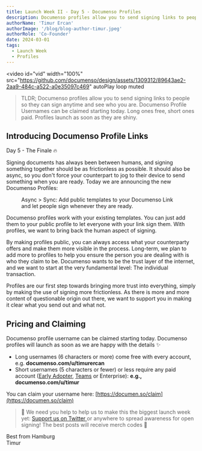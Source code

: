 ```yaml
---
title: Launch Week II - Day 5 - Documenso Profiles
description: Documenso profiles allow you to send signing links to people so they can sign anytime and see who you are. Documenso Profile Usernames can be claimed starting today. Long ones free, short ones paid. Profiles will launch as soon as they are shiny.
authorName: 'Timur Ercan'
authorImage: '/blog/blog-author-timur.jpeg'
authorRole: 'Co-Founder'
date: 2024-03-01
tags:
  - Launch Week
  - Profiles
---
```


<video
  id="vid"
  width="100%"
  src="https://github.com/documenso/design/assets/1309312/89643ae2-2aa9-484c-a522-a0e35097c469"
  autoPlay
  loop
  muted
></video>

> TLDR; Documenso profiles allow you to send signing links to people so they can sign anytime and see who you are. Documenso Profile Usernames can be claimed starting today. Long ones free, short ones paid. Profiles launch as soon as they are shiny.

## Introducing Documenso Profile Links

Day 5 - The Finale 🔥

Signing documents has always been between humans, and signing something together should be as frictionless as possible. It should also be async, so you don't force your counterpart to jog to their device to send something when you are ready. Today we are announcing the new Documenso Profiles:

<figure>
  <MdxNextImage
    src="/blog/profile.png"
    width="650"
    height="100"
    alt="lorem"
  />

  <figcaption className="text-center">
   Async > Sync: Add public templates to your Documenso Link and let people sign whenever they are ready.
  </figcaption>
</figure>

Documenso profiles work with your existing templates. You can just add them to your public profile to let everyone with your link sign them. With profiles, we want to bring back the human aspect of signing.

By making profiles public, you can always access what your counterparty offers and make them more visible in the process. Long-term, we plan to add more to profiles to help you ensure the person you are dealing with is who they claim to be. Documenso wants to be the trust layer of the internet, and we want to start at the very fundamental level: The individual transaction.

Profiles are our first step towards bringing more trust into everything, simply by making the use of signing more frictionless. As there is more and more content of questionable origin out there, we want to support you in making it clear what you send out and what not.

## Pricing and Claiming

Documenso profile username can be claimed starting today. Documenso profiles will launch as soon as we are happy with the details ✨

- Long usernames (6 characters or more) come free with every account, e.g. **documenso.com/u/timurercan**
- Short usernames (5 characters or fewer) or less require any paid account ([Early Adopter](https://documen.so/claim-early-adopters-plan), [Teams](https://documen.so/teams) or Enterprise): **e.g., documenso.com/u/timur**

You can claim your username here: [https://documen.so/claim](https://documen.so/claim)

> 🚨 We need you help to help us to make this the biggest launch week yet: <a href="https://twitter.com/intent/tweet?text=It's @Documenso Launch Week Day 5! You can now claim your username for the upcoming profile links 😮 https://documen.so/day5"> Support us on Twitter </a> or anywhere to spread awareness for open signing! The best posts will receive merch codes 👀

Best from Hamburg\
Timur
